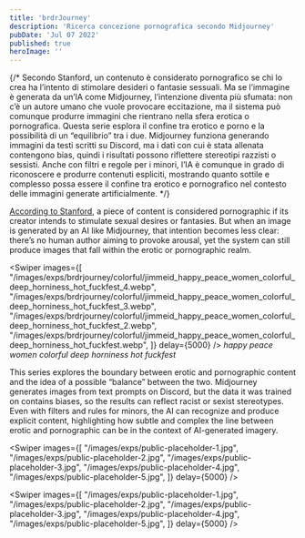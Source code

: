 ```yaml
---
title: 'brdrJourney'
description: 'Ricerca concezione pornografica secondo Midjourney'
pubDate: 'Jul 07 2022'
published: true
heroImage: ''
---
```



<ImageWithShadow src="/images/exps/brdrjourney/jason3_people_get_banged_into_space_cyborg_orgasmum_eros_seduct.webp"></ImageWithShadow>

{/* Secondo Stanford, un contenuto è considerato pornografico se chi lo crea ha l’intento di stimolare desideri o fantasie sessuali. Ma se l’immagine è generata da un’IA come Midjourney, l’intenzione diventa più sfumata: non c’è un autore umano che vuole provocare eccitazione, ma il sistema può comunque produrre immagini che rientrano nella sfera erotica o pornografica. Questa serie esplora il confine tra erotico e porno e la possibilità di un “equilibrio” tra i due. Midjourney funziona generando immagini da testi scritti su Discord, ma i dati con cui è stata allenata contengono bias, quindi i risultati possono riflettere stereotipi razzisti o sessisti. Anche con filtri e regole per i minori, l’IA è comunque in grado di riconoscere e produrre contenuti espliciti, mostrando quanto sottile e complesso possa essere il confine tra erotico e pornografico nel contesto delle immagini generate artificialmente. */}

<u>[According to Stanford](https://plato.stanford.edu/archives/win2018/entries/erotic-art/)</u>, a piece of content is considered pornographic if its creator intends to stimulate sexual desires or fantasies. But when an image is generated by an AI like Midjourney, that intention becomes less clear: there’s no human author aiming to provoke arousal, yet the system can still produce images that fall within the erotic or pornographic realm. 

<Swiper 
  images={[
    "/images/exps/brdrjourney/colorful/jimmeid_happy_peace_women_colorful_deep_horniness_hot_fuckfest_4.webp",
    "/images/exps/brdrjourney/colorful/jimmeid_happy_peace_women_colorful_deep_horniness_hot_fuckfest_3.webp",
    "/images/exps/brdrjourney/colorful/jimmeid_happy_peace_women_colorful_deep_horniness_hot_fuckfest_2.webp",
    "/images/exps/brdrjourney/colorful/jimmeid_happy_peace_women_colorful_deep_horniness_hot_fuckfest.webp",
  ]} 
  delay={5000}
/>
<i class="text-center flex justify-center mb-6">happy peace women colorful deep horniness hot fuckfest</i>

This series explores the boundary between erotic and pornographic content and the idea of a possible “balance” between the two. Midjourney generates images from text prompts on Discord, but the data it was trained on contains biases, so the results can reflect racist or sexist stereotypes. Even with filters and rules for minors, the AI can recognize and produce explicit content, highlighting how subtle and complex the line between erotic and pornographic can be in the context of AI-generated imagery.

<Swiper 
  images={[
    "/images/exps/public-placeholder-1.jpg",
    "/images/exps/public-placeholder-2.jpg",
    "/images/exps/public-placeholder-3.jpg",
    "/images/exps/public-placeholder-4.jpg",
    "/images/exps/public-placeholder-5.jpg",
  ]} 
  delay={5000}
/>

<Swiper 
  images={[
    "/images/exps/public-placeholder-1.jpg",
    "/images/exps/public-placeholder-2.jpg",
    "/images/exps/public-placeholder-3.jpg",
    "/images/exps/public-placeholder-4.jpg",
    "/images/exps/public-placeholder-5.jpg",
  ]} 
  delay={5000}
/>